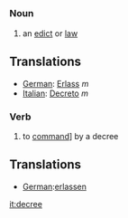 =={{en}}==
===Noun===
# an [[edict]] or [[law]]

==Translations==

*[[German]]: [[Erlass]] ''m''
*[[Italian]]: [[Decreto]] ''m''
===Verb===
# to [[command]]] by a decree

==Translations==

*[[German]]:[[erlassen]]

[[it:decree]]